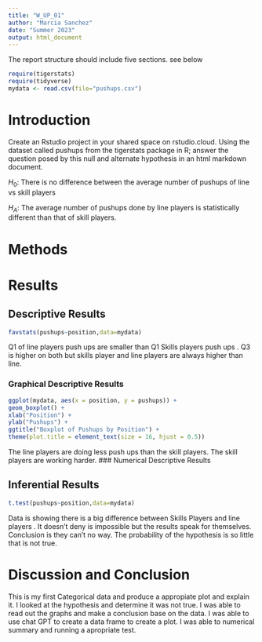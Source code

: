 ```yaml
---
title: "W_UP_01"
author: "Marcia Sanchez"
date: "Summer 2023"
output: html_document
---
```




The report structure should include five sections.  see below



```r
require(tigerstats)
require(tidyverse)
mydata <- read.csv(file="pushups.csv")
```

# Introduction

<!--In this section you explain what you are trying to show. Where did the data come from? What is the research or other question you are trying to answer?!-->

Create an Rstudio project in your shared space on rstudio.cloud.  Using the dataset called pushups from the tigerstats package in R; answer the question posed by this null and alternate hypothesis in an html markdown document.

$H_0$: There is no difference between the average number of pushups of line vs skill players

$H_A$: The average number of pushups done by line players is statistically different than that of skill players.

# Methods

<!--Decide on your methods: use "variable analysis" or other appropriate descriptors. Make sure to choose at least one graphical method and at least one numerical method.!-->

# Results

<!--Divide this section into two sub-sections: One for your descriptive results and one for your inferential results.!-->

## Descriptive Results
```r
favstats(pushups~position,data=mydata)
```
Q1 of line players push ups are smaller than Q1 Skills players push ups . Q3 is higher on both but skills player and line players are always higher than line.


### Graphical Descriptive Results

<!--Graphical results here. Make sure to show your code. Provide appropriate labels for axes, giving units if possible, and provide a good title for the graph, too. Use the graphical results to describe the patterns if any that exist in the data as focused toward the research question!-->


```r
ggplot(mydata, aes(x = position, y = pushups)) +
geom_boxplot() +
xlab("Position") +
ylab("Pushups") +
ggtitle("Boxplot of Pushups by Position") +
theme(plot.title = element_text(size = 16, hjust = 0.5))
```


The line players are doing less push ups than the skill players. The skill players are working harder.
### Numerical Descriptive Results

<!--Numerical results go here. Use the numerical results to describe the patterns if any that exist in the data as focused toward the research question!-->

## Inferential Results


<!--State hypothesis clearly. Make sure your discussion of the inferential test covers all the aspects that the test output produces, such as test statistic, p-value etc. Make a decision about the null hypothesis, explain the assumptions on which the selected test/procedure was based, and why the chosen procedure satisfys the assumptions and is appropriate to answer the research question!-->

```r
t.test(pushups~position,data=mydata)
```


Data is showing there is a big difference between Skills Players and line players . It doesn't deny is impossible but the results speak for themselves. Conclusion is they can't no way. The probability of the hypothesis is so little that is not true.



# Discussion and Conclusion

<!--Discussion and conclusion here. If you found a relationship be sure to consider whether the relationship occurs because one of the variavbles causes the other, or whether they perhasps are related for some other reason. Watch the chapter 6 videos from the GeorgeTown videos collection.!-->

This is my first Categorical data and produce a appropiate plot and explain it. I looked at the hypothesis and determine it was not true. I was able to read out the graphs and make a conclusion base on the data. I was able to use chat GPT to create a data frame to create a plot. I was able to numerical summary and running a apropriate test. 
